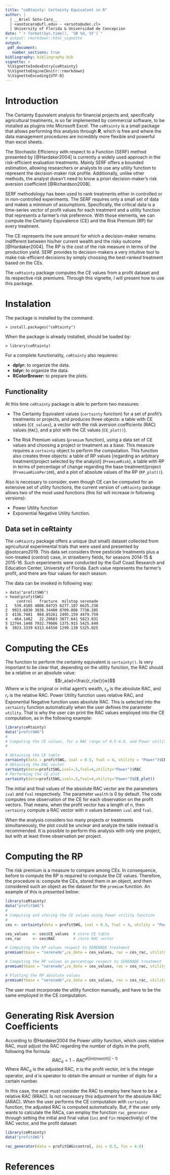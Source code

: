```yaml
---
title: "ceRtainty: Certainty Equivalent in R"
author: |
  | __Ariel Soto-Caro__
  | <asotocaro@ufl.edu> - <arsoto@udec.cl>
  | University of Florida & Universidad de Concepcion
date: "`r format(Sys.time(), '%B %d, %Y')`"
# output: rmarkdown::html_vignette
output:
 pdf_document:
   number_sections: true
bibliography: bibliography.bib
vignette: >
 %\VignetteIndexEntry{ceRtainty}
 %\VignetteEngine{knitr::rmarkdown}
 %\VignetteEncoding{UTF-8}
---
```



# Introduction
The Certainty Equivalent analysis for financial projects and, specifically agricultural treatments, is so far implemented by commercial software, to be installed as plugins into Microsoft Excel. The `ceRtainty` is a small package that allows performing this analysis through ___R___, which is free and where the data management procedures are incredibly more flexible and powerful than excel sheets.

The Stochastic Efficiency with respect to a Function (SERF) method presented by [@Hardaker2004] is currently a widely used approach in the risk-efficient evaluation treatments. Mainly SERF offers a bounded estimation, allowing researchers or analysts to use any utility function to represent the decision-maker risk profile. Additionally, unlike other methods, the analyst doesn’t need to know a priori decision-maker’s risk aversion coefficient [@Richardson2008].

SERF methodology has been used to rank treatments either in controlled or in non-controlled experiments. The SERF requires only a small set of data and makes a minimum of assumptions. Specifically, the critical data is a time-series vector of profit values for each treatment and a utility function that represents a farmer’s risk preference. With those elements, we can compute the Certainty Equivalence (CE) and the Risk Premium (RP) for every treatment.

The CE represents the sure amount for which a decision-maker remains indifferent between his/her current wealth and the risky outcome [@Hardaker2004]. The RP is the cost of the risk measure in terms of the production yield. SERF provides to decision-makers a very intuitive tool to make risk-efficient decisions by simply choosing the best-ranked treatment based on the CEs.

The `ceRtainty` package computes the CE values from a profit dataset and its respective risk premiums. Through this vignette, I will present how to use this package.

# Instalation

The package is installed by the command:
```
> install.packages("ceRtainty")
```
When the package is already installed, should be loaded by:

```
> library(ceRtainty)
```
For a complete functionality, `ceRtainty` also requieres:
  
  * __dplyr:__ to organize the data.
  * __tidyr:__ to organize the data.
  * __RColorBrewer:__ to prepare the plots.


## Functionality
At this time `ceRtainty` package is able to perform two measures:

* The Certainty Equivalent values (`certainty` function) for a set of profit's treatments or projects, and produces three objects: a table with CE values (`CE_values`), a vector with the risk aversion coefficients (RAC) values (`RAC`), and a plot with the CE values (`CE_plot()`).

* The Risk Premium values (`premium` function), using a data set of CE values and choosing a project or treatment as a base. This measure requires a `certainty` object to perform the computation. This function also creates three objects: a table of RP values [regarding an arbitrary treatment/project selected by the analyist] (`PremiumRisk`), a table with RP in terms of percentage of change regarding the base treatment/project (`PremiumRiskPer100`), and a plot of absolute values of the RP (`RP_plot()`).

Also is necessary to consider, even though CE can be computed for an extensive set of utility functions, the current version of `ceRtainty` package allows two of the most used functions (this list will increase in following versions):

* Power Utility function
* Exponential Negative Utility function.

## Data set in ceRtainty

The `ceRtainty` package offers a unique (but small) dataset collected from agricultural experimental trials that were used and presented by @sotocaro2019. This data set considers three pesticide treatments plus a non-treated (control) case, in strawberry fields, for seasons 2014-15 & 2015-16. Such experiments were conducted by the Gulf Coast Research and Education Center, University of Florida. Each value represents the farmer's profit, and there are four values for each season.

The data can be invoked in following way:

```
> data("profitSWG")
> head(profitSWG)
     control   fracture  milstop serenade
1   539.4105 4808.04725 6277.187 6625.230
2  9923.6830 3838.34400 8709.806 7738.285
3  4136.7481  984.85261 2495.159 4479.759
4  -464.1482   22.20683 3077.641 5823.031
5 12744.1448 7932.79606 1375.915 5425.849
6  3923.3339 6313.64550 1299.130 5325.025
```

# Computing the CEs

The function to perform the certainty equivalent is `certainty()`. Is very important to be clear that, depending on the utility function, the RAC should be a relative or an absolute value:
$$r_a(w)=\frac{r_r(w)}{w}$$
Where $w$ is the original or initial agent's wealth, $r_a$ is the absolute RAC, and $r_r$ is the relative RAC. Power Utility function uses relative RAC, and Exponential Negative function uses absolute RAC. This is selected into the `certainty` function automatically when the user defines the parameter `utility`. That is why the user can print the RAC values employed into the CE computation, as in the following example:

```r
library(ceRtainty)
data("profitSWG")
#
# Computing the CE values, for a RAC range of 0.5-4.0, and Power utility function.
#

# Obtaining the CE table
certainty(data = profitSWG, ival = 0.5, fval = 4, utility = "Power")$CE_values
# Obtaining the RAC vector
certainty(data=profitSWG,ival=.5,fval=4,utility="Power")$RAC
# Performing the CE plot
certainty(data=profitSWG,ival=.5,fval=4,utility="Power")$CE_plot()

```


The initial and final values of the absolute RAC vector are the parameters `ival` and `fval` respectively. The parameter `wealth` is 0 by default. The code computes one observation of the CE for each observation on the profit vectors. That means, when the profit vector has a length of $n$, then `certainty` compute a RAC vector with $n$ values between `ival` and `fval`.

When the analysis considers too many projects or treatments simultaneously, the plot could be unclear and analyze the table instead is recommended. It is possible to perform this analysis with only one project, but with at least three observation per project.



# Computing the RP
The risk premium is a measure to compare among CEs. In consequence, before to compute the RP is required to compute the CE values. Therefore, the procedure is: compute the CEs, stored them in an object, and then considered such an object as the dataset for the `premium` function. An example of this is presented below:

```r
library(ceRtainty)
data("profitSWG")
#
# Computing and storing the CE values using Power utility function
# 
ces <- certainty(data = profitSWG, ival = 0.5, fval = 4, utility = "Power")

ces_values  <- ces$CE_values  # store CE table
ces_rac     <- ces$RAC        # store RAC vector

# Computing the RP values respect to SERENADE treatment
premium(tbase = "serenade",ce_data = ces_values, rac = ces_rac, utility = "Power")$PremiumRisk

# Computing the RP values in percentage respect to SERENADE treatment
premium(tbase = "serenade",ce_data = ces_values, rac = ces_rac, utility = "Power")$PremiumRiskPer100

# Plotting the RP absolute values
premium(tbase = "serenade",ce_data = ces_values, rac = ces_rac, utility = "Power")$RP_plot()

```


The user must incorporate the utility function manually, and have to be the same employed in the CE computation.


# Generating Risk Aversion Coefficients
According to @Hardaker2004 the Power utility function, which uses relative RAC, must adjust the RAC regarding the number of digits in the profit, following the formula:
$$RAC_a = 1 - RAC^{d(|int(max(\pi))|-1)}$$
Where $RAC_a$ is the adjusted RAC, $\pi$ is the profit vector, $int$ is the integer operator, and $d$ is operator to obtain the amount or number of digits for a certain number.

In this case, the user must consider the RAC to employ here have to be a relative RAC (RRAC). Is not necessary this adjustment for the absolute RAC (ARAC). When the user performs the CE computation with `certainty` function, the adjusted RAC is computed automatically. But, if the user only wants to calculate the RACa, can employ the function `rac_generator` through setting the initial and final value (`ini` and `fin` respectively) of the RAC vector, and the profit dataset:

```r
library(ceRtainty)
data("profitSWG")

rac_generator(data = profitSWG$control, ini = 0.5, fin = 4.0)
```

# References

